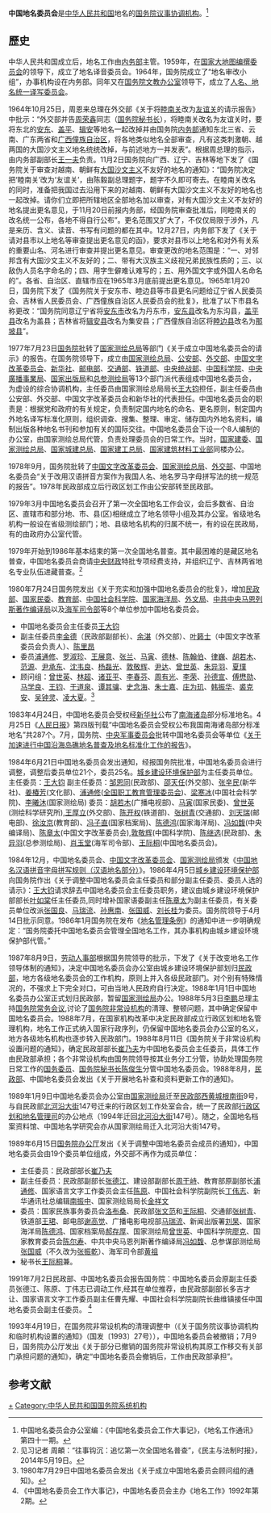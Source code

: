 '''中国地名委员会'''是[[中华人民共和国|中华人民共和国]]地名的[[国务院议事协调机构|国务院议事协调机构]]。<ref>中国地名委员会办公室编：《中国地名委员会工作大事记》，《地名工作通讯》第四十一期。</ref>
==歷史== 
中华人民共和国成立后，地名工作由[[中华人民共和国内务部|内务部]]主管。1959年，在[[国家大地图编撰委员会|国家大地图编撰委员会]]的领导下，成立了地名译音委员会。1964年，国务院成立了“地名审改小组”，办事机构设在内务部。同年又在[[国务院文教办公室|国务院文教办公室]]领导下，成立了[[人名、地名统一译写委员会|人名、地名统一译写委员会]]。

1964年10月25日，周恩来总理在外交部《关于将[[睦南关|睦南关]]改为[[友谊关|友谊关]]的请示报告》中批示：“外交部并告[[周荣鑫|周荣鑫]]同志（[[国务院秘书长|国务院秘书长]]），将睦南关改名为友谊关时，要将东北的[[安东市|安东]]、[[盖平|盖平]]、[[辑安|辑安]]等地名一起改掉并由国务院[[中华人民共和国内务部|内务部]]通知东北三省、云南、广东两省和[[广西僮族自治区|广西僮族自治区]]，将各地类似地名全部审查，凡有这类刺激朝、越两国的大国沙文主义地名统统改掉，与前述地方一并发表”。根据周总理的指示，由内务部副部长[[王一夫|王一夫]]负责。11月2日国务院向广西、辽宁、吉林等地下发了《国务院关于审查对越南、朝鲜有[[大国沙文主义|大国沙文主义]]不友好的地名的通知》：“国务院决定把‘睦南关’改为‘友谊关’，由陈毅副总理题字，题字不久即可寄去。在睦南关改名的同时，准备把我国过去沿用下来的对越南、朝鲜有大国沙文主义不友好的地名也一起改掉。请你们立即把所辖地区全部地名加以审查，对有大国沙文主义不友好的地名提出更名意见，于11月20日前报内务部，经国务院审查批准后，同睦南关的改名统一公布，各地不得自行公布”。更名范围又扩大了，不仅仅局限于涉外，凡是来历、含义、读音、书写有问题的都在其中。12月27日，内务部下发了《关于请对县市以上地名等审查提出更名意见的函》，要求对县市以上地名和对外有关系的重要山名、河名进行审查并提出更名意见。审查更改的地名范围是：“一、对邻邦含有大国沙文主义不友好的；二、带有大汉族主义歧视兄弟民族性质的；三、以敌伪人员名字命名的；四、用字生僻难认难写的；五、用外国文字或外国人名命名的”。各省、自治区、直辖市应在1965年3月底前提出更名意见。1965年1月20日，国务院下发了《国务院关于安东市、睦边县等市县更名问题给辽宁省人民委员会、吉林省人民委员会、广西僮族自治区人民委员会的批复》，批准了以下市县名称更改：“国务院同意辽宁省将[[安东市|安东市]]改名为丹东市，[[安东县|安东县]]改名为东沟县，[[盖平县|盖平县]]改名为盖县；吉林省将[[辑安县|辑安县]]改名为集安县；广西僮族自治区将[[睦边县|睦边县]]改名为[[那坡县|那坡县]]”。

1977年7月23日[[中华人民共和国国务院|国务院]]批转了[[国家测绘地理信息局|国家测绘总局]]等部门《关于成立中国地名委员会的请示》的报告。在国务院领导下，成立由[[国家测绘地理信息局|国家测绘总局]]、[[公安部|公安部]]、[[外交部|外交部]]、[[中国文字改革委员会|中国文字改革委员会]]、[[新华社|新华社]]、[[邮电部|邮电部]]、[[中华人民共和国交通部|交通部]]、[[中华人民共和国铁道部|铁道部]]、[[中央统战部|中央统战部]]、[[中国科学院|中国科学院]]、[[中央廣播事業局|中央廣播事業局]]、[[国家出版局|国家出版局]]和[[总参测绘局|总参测绘局]]等13个部门派代表组成中国地名委员会，为虚设的综合协调机构，主任委员由国家测绘总局局长[[王大钧|王大钧]]担任，副主任委员由公安部、外交部、中国文字改革委员会和新华社的代表担任。中国地名委员会的职责是：根据党和政府的有关规定，负责制定国内地名的命名、更名原则，制定国内外地名译写标准化原则，组织调查、搜集、整理、审定、储存国内外地名资料，编制出版各种地名书刊和参加有关的国际交往。中国地名委员会下设一个8人编制的办公室，由国家测绘总局代管，负责处理委员会的日常工作。当时，[[国家建委|国家建委]]、[[国家测绘总局|国家测绘总局]]、[[国家城建总局|国家城建总局]]、[[国家建工总局|国家建工总局]]、[[国家建筑材料工业部|国家建筑材料工业部]]同楼办公。

1978年9月，国务院批转了[[中国文字改革委员会|中国文字改革委员会]]、[[国家测绘总局|国家测绘总局]]、[[中华人民共和国外交部|外交部]]、中国地名委员会“关于改用汉语拼音方案作为我国人名、地名罗马字母拼写法的统一规范的报告”。1978年民政部成立后行政区划工作由公安部转至民政部。

1979年3月中国地名委员会召开了第一次全国地名工作会议，会后多数省、自治区、直辖市和部分地、市、县(区)相继成立了地名领导小组及其办公室。省级地名机构一般设在省级测绘部门；地、县级地名机构的归属不统一，有的设在民政局，有的由政府办公室代管。

1979年开始到1986年基本结束的第一次全国地名普查。其中最困难的是藏区地名普查，中国地名委员会商请[[中华人民共和国财政部|中央财政]]特批专项经费支持，并组织辽宁、吉林两省地名专业队伍进藏普查。<ref>见习记者 周頔：“往事钩沉：追忆第一次全国地名普查”，《民主与法制时报》，2014年5月19日。</ref>

1980年7月24日国务院发出《关于充实和加强中国地名委员会的批复》，增加[[民政部|民政部]]、[[国家民委|国家民委]]、[[教育部|教育部]]、[[中国社会科学院|中国社会科学院]]、[[国家海洋局|国家海洋局]]、[[外文局|外文局]]、[[中共中央马恩列斯著作编译局|中共中央马恩列斯著作编译局]]以及[[中国人民解放军海军|海军司令部]]等8个单位参加中国地名委员会。 
* 中国地名委员会主任委员[[王大钧|王大钧]]
* 副主任委员[[李金德|李金德]]（民政部副部长）、[[余湛|余湛]]（外交部）、[[叶籁士|叶籁士]]（中国文字改革委员会负责人）、[[陈里昂|陈里昂]]
* 委员[[浦通修|浦通修]]、[[罗淑珍|罗淑珍]]、[[王展意|王展意]]、[[张兰|张兰]]、[[马寅|马寅]]、[[德林|德林]]、[[陈翰伯|陈翰伯]]、[[律巍|律巍]]、[[胡若木|胡若木]]、[[范源|范源]]、[[尹承东|尹承东]]、[[沈韦良|沈韦良]]、[[杨磊光|杨磊光]]、[[敦敬辉|敦敬辉]]、[[尹达|尹达]]、[[曾世英|曾世英]]、[[朱异羽|朱异羽]]、[[夏璞|夏璞]]
* 顾问组：[[曾世英|曾世英]]、[[林超|林超]]、[[诸亚平|诸亚平]]、[[李春芬|李春芬]]、[[周有光|周有光]]、[[李荣|李荣]]、[[孙德宣|孙德宣]]、[[傅懋勋|傅懋勋]]、[[馬學良|马学良]]、[[王钧_(消歧义)|王钧]]、[[于道泉|于道泉]]、[[谭其骧|谭其骧]]、[[史念海|史念海]]、[[朱士嘉|朱士嘉]]、[[庄为玑|庄为玑]]、[[韩振华|韩振华]]、[[裘克安|裘克安]]、[[吴钟灵|吴钟灵]]、[[凌大夏|凌大夏]]。<ref>1980年7月29日中国地名委员会发出《关于成立中国地名委员会顾问组的通知》。</ref>

1983年4月24日，中国地名委员会受权经[[新华社|新华社]]公布了[[南海诸岛|南海诸岛]]部分标准地名。4月25日《[[人民日报|人民日报]]》第四版刊载“中国地名委员会受权公布我国南海诸岛部分标准地名”共287个。7月，国务院、[[中央军事委员会|中央军事委员会]]批转中国地名委员会等单位《[[关于加速进行中国沿海岛礁地名普查及地名标准化工作的报告|关于加速进行中国沿海岛礁地名普查及地名标准化工作的报告]]》。

1984年6月21日中国地名委员会发出通知，经报国务院批准，中国地名委员会进行调整，调整后委员单位21个，委员25名。[[城乡建设环境保护部|城乡建设环境保护部]]为主任委员单位。
主任委员：[[王大钧|王大钧]] 
副主任委员：[[邹恩同|邹恩同]](民政部)、[[邵天任|邵天任]](外交部)、[[张辛民|张辛民]](新华社)、[[姜椿芳|姜椿芳]](文化部)、[[浦通修|浦通修]]([[全国职工教育管理委员会|全国职工教育管理委员会]])、[[梁寒冰|梁寒冰]](中国社会科学院)、[[李曦沐|李曦沐]](国家测绘局)
委员：[[胡若木|胡若木]](广播电视部)、[[马寅|马寅]](国家民委)、[[曾世英|曾世英]](测绘科学研究所),[[王厚立|王厚立]](外交部)、[[陈开权|陈开权]](铁道部)、[[张树青|张树青]](交通部)、[[刘天瑞|刘天瑞]](邮电部)、[[徐汝京|徐汝京]](教育部)、[[冯子直|冯子直]](国家档案局)、[[陈德鸿|陈德鸿]](国家海洋局)、[[冯如馥|冯如馥]](中央编译局)、[[陈章太|陈章太]](中国文字改革委员会),[[敦敬辉|敦敬辉]](中国科学院)、[[陈继选|陈继选]](民政部)、[[朱异羽|朱异羽]](总参测绘局)、[[肖玉堂|肖玉堂]](海军司令部)、[[王际桐|王际桐]](中国地名委员会)。

1984年12月，中国地名委员会、[[中国文字改革委员会|中国文字改革委员会]]、[[国家测绘局|国家测绘局]]颁发《[[中国地名汉语拼音字母拼写规则（汉语地名部分）|中国地名汉语拼音字母拼写规则（汉语地名部分）]]》。1986年4月5日[[城乡建设环境保护部|城乡建设环境保护部]]向国务院作出《关于调整中国地名委员会主任委员和部分副主任委员、委员人选的请示》：[[王大钧|王大钧]]请求辞去中国地名委员会主任委员职务，建议由城乡建设环境保护部部长[[叶如棠|叶如棠]]任主任委员,同时增补国家语委副主任[[陈章太|陈章太]]为副主任委员，有关委员单位改派[[张国良|张国良]]、[[马瑞流|马瑞流]]、[[孙惠南|孙惠南]]、[[张国威|张国威]]、[[刘长桂|刘长桂]]为委员。国务院领导于4月14日批示同意。1986年1月国务院在发布《[[地名管理条例|地名管理条例]]》的通知中进一步明确规定：“国务院委托中国地名委员会管理全国地名工作，其办事机构由城乡建设环境保护部代管。” 

1987年8月9日，[[劳动人事部|劳动人事部]]根据国务院领导的批示，下发了《关于改变地名工作领导体制的通知》，决定中国地名委员会办公室由城乡建设环境保护部划归[[中华人民共和国民政部|民政部]]，地方各级地名委员会的工作机构，原则上并入各级民政部门。对个别有特殊情况的，不强求上下完全对口，可由当地人民政府自行决定。1988年1月1日中国地名委员办公室正式划归民政部，暂留[[国家测绘局|国家测绘局]]办公。1988年5月3日[[李鹏|李鹏]]总理主持[[国务院常务会议|国务院常务会议]],讨论了[[国务院非常设机构|国务院非常设机构]]的清理、整顿问题，其中确定保留中国地名委员会。1988年7月，在国家机构改革中决定民政部成立行政区划和地名管理机构，地名工作正式纳入国家行政序列，仍保留中国地名委员会办公室的名义，地方各级地名机构也逐步转入民政部门。1988年8月11日《国务院关于非常设机构设置问题的通知》，确定民政部部长[[崔乃夫|崔乃夫]]为中国地名委员会主任委员，具体工作由民政部承担；各个非常设机构由国务院领导按其业务分工分管，协助处理国务院日常工作的[[国务委员|国务委员]]、[[国务院秘书长|国务院秘书长]][[陈俊生|陈俊生]]分管中国地名委员会。1988年8月，[[中华人民共和国民政部|民政部]]、中国地名委员会发出《关于开展地名补查和资料更新工作的通知》。

1989年1月9日中国地名委员会办公室由[[国家测绘地理信息局|国家测绘局]]迁至[[民政部|民政部]][[西黄城根南街|西黄城根南街]]9号，与自民政部[[北河沿大街|北河沿大街]]147号迁来的行政区划工作处室会合，统一了民政部[[行政区划和地名管理司|行政区划和地名管理司]]的办公地点（1994年迁回[[北河沿大街|北河沿大街]]147号）。随之，全国地名档案资料馆、中国地名学研究会亦从国家测绘局迁入北河沿大街147号。 

1989年6月15日[[国务院办公厅|国务院办公厅]]发出《关于调整中国地名委员会成员的通知》，中国地名委员会由19个委员单位组成，外交部不再作为成员单位：
* 主任委员：民政部部长[[崔乃夫|崔乃夫]]
* 副主任委员：民政部副部长[[张德江|张德江]]、建设部副部长[[周干峙|周干峙]]、教育部原副部长[[浦通修|浦通修]]、国家语言文字工作委员会主任[[陈原|陈原]]、中国社会科学院副院长[[丁伟志|丁伟志]]、新华通讯社总编辑[[南振中|南振中]]、国家测绘局局长[[金祥文|金祥文]]
* 委员：国家民族事务委员会[[洛布桑|洛布桑]]、民政部[[张文范|张文范]]和[[王际桐|王际桐]]、交通部[[张树青|张树青]]、铁道部[[王珺|王珺]]、邮电部[[谢高觉|谢高觉]]、广播电影电视部[[马瑞流|马瑞流]]、新闻出版署[[刘杲|刘杲]]、国家海洋局[[陈德鸿|陈德鸿]]、国家档案局[[郝存厚|郝存厚]]、国家测绘局[[曾世英|曾世英]]、中国科学院[[廖克|廖克]]、国家教育委员会[[陈尔寿|陈尔寿]]、中共中央马恩列斯著作编译局[[冯如馥|冯如馥]]、总参谋部测绘局[[张国威|张国威]]（不久改为[[张振乾|张振乾]]）、海军司令部[[黄祖|黄祖]]
* 秘书长[[王际桐|王际桐]]兼。

1991年7月2日民政部、中国地名委员会报告国务院：中国地名委员会原副主任委员张德江、陈原、丁伟志已调动工作,经其在单位推荐，由民政部副部长多吉才让、国家语言文字工作委员副主任曹先耀、中国社会科学院副院长曲维镇接任中国地名委员会副主任委员。 <ref>《中国地名委员会工作大事记》，中国地名委员会主办《地名工作》1992年第2期。</ref>

1993年4月19日，在国务院非常设机构的清理调整中（《关于国务院议事协调机构和临时机构设置的通知》（国发〔1993〕27号）），中国地名委员会被撤销；7月9日，国务院办公厅发出《关于部分已撤销的国务院非常设机构其原工作移交有关部门承担问题的通知》，确定“中国地名委员会撤销后，工作由民政部承担”。

==参考文献==
<references/>
{{Authority control}}
[[Category:中国地名|+]]
[[Category:中华人民共和国国务院系统机构|Category:中华人民共和国国务院系统机构]]